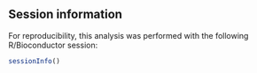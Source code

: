 ## Session information

For reproducibility, this analysis was performed with the following R/Bioconductor session:

``` r
sessionInfo()
```